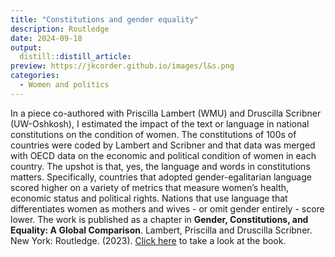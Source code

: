 ---
title: "Constitutions and gender equality"
description: Routledge
date: 2024-09-18
output:
  distill::distill_article:
preview: https://jkcorder.github.io/images/l&s.png
categories:
  - Women and politics
---

In a piece co-authored with Priscilla Lambert (WMU) and Druscilla Scribner (UW-Oshkosh), I estimated the impact of the text or language in national constitutions on the condition of women.  The constitutions of 100s of countries were coded by Lambert and Scribner and that data was merged with OECD data on the economic and political condition of women in each country. The upshot is that, yes, the language and words in constitutions matters.  Specifically, countries that adopted gender-egalitarian language scored higher on a variety of metrics that measure women's health, economic status and political rights. Nations that use language that differentiates women as mothers and wives - or omit gender entirely - score lower.  The work is published as a chapter in **Gender, Constitutions, and Equality: A Global Comparison**. Lambert, Priscilla and Druscilla Scribner.  New York: Routledge.  (2023). [Click here](https://www.routledge.com/Gender-Constitutions-and-Equality-A-Global-Comparison/Lambert-Scribner/p/book/9781032301617) to take a look at the book.